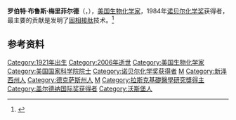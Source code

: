 {{Infobox Scientist
|name              = 罗伯特·布鲁斯·梅里菲尔德<br />Robert Bruce Merrifield
|image             =
|image_size        = 150px
|caption           = Robert Bruce Merrifield
|birth_date        = {{birth date|1921|07|15}}
|birth_place       = {{USA}}[[德克萨斯州|德克萨斯州]][[沃斯堡|沃斯堡]]
|death_date        = {{death date and age|2006|05|14|1921|07|15}}
|death_place       = {{USA}}[[新泽西州|新泽西州]]{{le|克瑞斯基尔|Cresskill}}镇
|residence         = 
|citizenship       = 
|nationality       = {{USA}}
|ethnicity         = 
|field             = [[生物化学|生物化学]]
|work_institutions = 
|alma_mater        = 
|doctoral_advisor  = 
|doctoral_students = 
|known_for         = [[固相合成|固相合成]]
|author_abbrev_bot = 
|author_abbrev_zoo = 
|influences        = 
|influenced        = 
|prizes            = 1984年[[诺贝尔化学奖|诺贝尔化学奖]]
|religion          = 
|footnotes         = 
|signature         =
}}

'''罗伯特·布鲁斯·梅里菲尔德'''（{{lang-en|'''Robert Bruce Merrifield'''}}，{{bd|1921年|7月15日|2006年|5月14日}}），[[美国|美国]][[生物化学家|生物化学家]]，1984年[[诺贝尔化学奖|诺贝尔化学奖]]获得者，最主要的贡献是发明了[[固相合成|固相接肽]]技术。<ref>{{cite news |title=R. Bruce Merrifield, Who Won Nobel Prize in Chemistry, Dies at 84 |author=Kenneth Chang |publisher=''[[The_New_York_Times|The New York Times]]'' |date=2006-05-06 |url=http://www.nytimes.com/2006/05/20/nyregion/20merrifield.html |accessdate=2008-04-12}}</ref>

== 参考资料 ==
{{Reflist}}

{{诺贝尔化学奖获得者 (1976年－2000年)}}
{{加拿大盖尔德纳国际奖获得者}}
{{阿尔伯特·拉斯克基础医学研究奖获得者}}

{{Authority control}}
{{DEFAULTSORT:Merrifield, Robert B}}
[[Category:1921年出生|Category:1921年出生]]
[[Category:2006年逝世|Category:2006年逝世]]
[[Category:美国生物化学家|Category:美国生物化学家]]
[[Category:美国国家科学院院士|Category:美国国家科学院院士]]
[[Category:诺贝尔化学奖获得者|Category:诺贝尔化学奖获得者]]
[[Category:加利福尼亞大學洛杉磯分校校友|M]]
[[Category:新泽西州人|Category:新泽西州人]]
[[Category:德克萨斯州人|Category:德克萨斯州人]]
[[Category:加利福尼亞大學洛杉磯分校教師|M]]
[[Category:拉斯克基礎醫學研究獎得主|Category:拉斯克基礎醫學研究獎得主]]
[[Category:盖尔德纳国际奖获得者|Category:盖尔德纳国际奖获得者]]
[[Category:沃斯堡人|Category:沃斯堡人]]